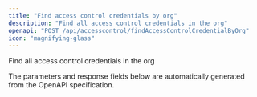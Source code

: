 ```yaml
---
title: "Find access control credentials by org"
description: "Find all access control credentials in the org"
openapi: "POST /api/accesscontrol/findAccessControlCredentialByOrg"
icon: "magnifying-glass"
---
```


Find all access control credentials in the org

<Note>
The parameters and response fields below are automatically generated from the OpenAPI specification.
</Note>

